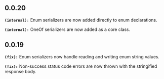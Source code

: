 ## 0.0.20
**`(internal):`** Enum serializers are now added directly to enum declarations.

**`(internal):`** OneOf serializers are now added as a core class.

## 0.0.19
**`(fix):`** Enum serializers now handle reading and writing enum string values.

**`(fix):`** Non-success status code errors are now thrown with the stringified response body.

